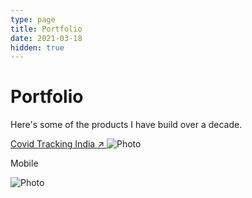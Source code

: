 ```yaml
---
type: page
title: Portfolio
date: 2021-03-18
hidden: true
---
```



<Head>
  <title>Aseem Gautam - Portfolio</title>
</Head>

# Portfolio

Here's some of the products I have build over a decade.


[Covid Tracking India ↗ ](https://covidtracking.in)
<Image
  src="/images/project-covid-tracking.png"
  alt="Photo"
  width={1125}
  height={1009}
  priority
  className="next-image"
/>

Mobile

<Image
  src="/images/project-covid-tracking-mobile.png"
  alt="Photo"
  width={1338}
  height={1456}
  priority
  className="next-image"
/>
